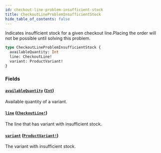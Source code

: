```yaml
---
id: checkout-line-problem-insufficient-stock
title: CheckoutLineProblemInsufficientStock
hide_table_of_contents: false
---
```


Indicates insufficient stock for a given checkout line.Placing the order will not be possible until solving this problem.

```graphql
type CheckoutLineProblemInsufficientStock {
  availableQuantity: Int
  line: CheckoutLine!
  variant: ProductVariant!
}
```

### Fields

#### [`availableQuantity`](#) ([`Int`](../../../developer/api-reference/scalars/int))

Available quantity of a variant.

#### [`line`](#) ([`CheckoutLine!`](../../../developer/api-reference/objects/checkout-line))

The line that has variant with insufficient stock.

#### [`variant`](#) ([`ProductVariant!`](../../../developer/api-reference/objects/product-variant))

The variant with insufficient stock.
